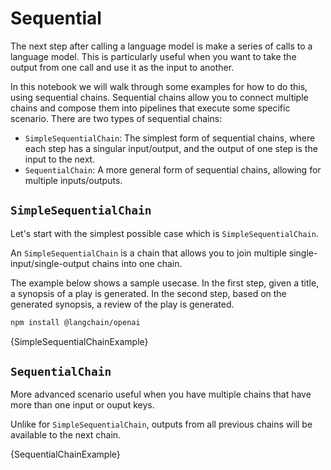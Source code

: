 # Sequential

<!-- WARNING: THIS FILE WAS AUTOGENERATED! DO NOT EDIT! Instead, edit the notebook w/the location & name as this file. -->

The next step after calling a language model is make a series of calls to a language model. This is particularly useful when you want to take the output from one call and use it as the input to another.

In this notebook we will walk through some examples for how to do this, using sequential chains. Sequential chains allow you to connect multiple chains and compose them into pipelines that execute some specific scenario. There are two types of sequential chains:

- `SimpleSequentialChain`: The simplest form of sequential chains, where each step has a singular input/output, and the output of one step is the input to the next.
- `SequentialChain`: A more general form of sequential chains, allowing for multiple inputs/outputs.


## `SimpleSequentialChain`

Let's start with the simplest possible case which is `SimpleSequentialChain`.

An `SimpleSequentialChain` is a chain that allows you to join multiple single-input/single-output chains into one chain.

The example below shows a sample usecase. In the first step, given a title, a synopsis of a play is generated. In the second step, based on the generated synopsis, a review of the play is generated.


<IntegrationInstallTooltip></IntegrationInstallTooltip>

```bash npm2yarn
npm install @langchain/openai
```

<CodeBlock language="typescript">{SimpleSequentialChainExample}</CodeBlock>

## `SequentialChain`

More advanced scenario useful when you have multiple chains that have more than one input or ouput keys.

Unlike for `SimpleSequentialChain`, outputs from all previous chains will be available to the next chain.

<CodeBlock language="typescript">{SequentialChainExample}</CodeBlock>
